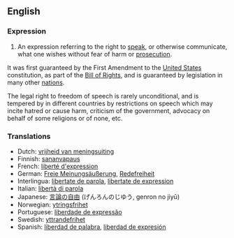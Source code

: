 ==English==

===Expression===
#An expression referring to the right to [[speak]], or otherwise communicate, what one wishes without fear of harm or [[prosecution]].

It was first guaranteed by the First Amendment to the [[United States]] constitution, as part of the [[Bill of Rights]], and is guaranteed by legislation in many other [[nation]]s.

The legal right to freedom of speech is rarely unconditional, and is tempered by in different countries by restrictions on speech which may incite hatred or cause harm, criticism of the government, advocacy on behalf of some religions or of none, etc.

===Translations===
*Dutch: [[vrijheid van meningsuiting]]
*Finnish: [[sananvapaus]]
*French: [[liberté d'expression]]
*German: [[Freie Meinungsäußerung]], [[Redefreiheit]]
*Interlingua: [[libertate de parola]], [[libertate de expression]]
*Italian: [[libertà di parola]]
*Japanese: [[言論の自由]] (げんろんのじゆう, genron no jiyū)
*Norwegian: [[ytringsfrihet]]
*Portuguese: [[liberdade de expressão]]
*Swedish: [[yttrandefrihet]]
*Spanish: [[liberdad de palabra]], [[liberdad de expresión]]
